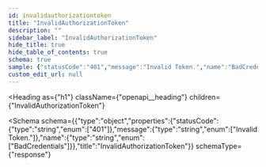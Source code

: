 ```yaml
---
id: invalidauthorizationtoken
title: "InvalidAuthorizationToken"
description: ""
sidebar_label: "InvalidAuthorizationToken"
hide_title: true
hide_table_of_contents: true
schema: true
sample: {"statusCode":"401","message":"Invalid Token.","name":"BadCredentials"}
custom_edit_url: null
---
```



<Heading
  as={"h1"}
  className={"openapi__heading"}
  children={"InvalidAuthorizationToken"}
>
</Heading>





<Schema
  schema={{"type":"object","properties":{"statusCode":{"type":"string","enum":["401"]},"message":{"type":"string","enum":["Invalid Token."]},"name":{"type":"string","enum":["BadCredentials"]}},"title":"InvalidAuthorizationToken"}}
  schemaType={"response"}
>
  
</Schema>
            